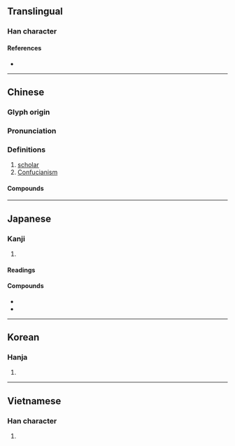 {{character info/new}}
==Translingual==

===Han character===
{{Han char|rn=9|rad=人|as=14|sn=16|four=21227|canj=OMBB|ids=⿰亻需}}

====References====
* {{Han ref|kx=0119.300|dkj=01220|dj=0253.080|hdz=10230.090|uh=5112|ud=20754|bh=BEA7|bd=48807}}

----

==Chinese==
{{zh-forms}}

===Glyph origin===
{{Han etym}}

===Pronunciation===
{{zh-pron
|m=rú
|m-s=
|c=jyu4
|c-t=
|g=
|h=pfs=yì
|j=
|mb=ṳ̌
|md=ṳ̀
|mn=qz,tp,xm:lû/kh:jû/zz:jî
|mn-t=ru5
|w=3zr
|x=
|cat=n
|mc=y
|oc=y
|ma=y
}}

===Definitions===
{{zh-hanzi}}

# [[scholar]]
# [[Confucianism]]

====Compounds====
{{zh-der|儒艮|儒家|儒將|儒教|儒林|儒生|儒術|儒學|儒雅|儒醫|侏儒|儒巾|宋儒|儒林外史|侏儒症|坑儒|儒業|名儒|俗儒|僻儒|宿儒|崇儒|先儒|八儒|儒略曆|宿學舊儒|儒冠|宏儒碩學|世儒|儒者|夙儒|俚儒|大儒|儒宗|博學鴻儒|儒風|侏儒觀戰|儒士|碩學通儒|新儒學|拘拘儒儒|犬儒學派|拘儒|穴見小儒|瞀儒|當世儒宗|碩彥名儒|碩儒|盜儒|瑰儒|燔書坑儒|焚書坑儒|溫文儒雅|散儒|陋儒|耆儒碩望|豎儒|老儒|迂儒|耆儒|醇儒|鴻儒|英儒|風流儒雅|章句儒|陽儒陰釋|通儒|老師宿儒|賈儒商秀|耆儒碩德|耆儒碩老|腐儒}}

----

==Japanese==

===Kanji===
{{ja-kanji|grade=c|rs=人14}}

# {{defn|lang=ja|sort=人14}}

====Readings====
{{ja-readings
|goon=にゅう
|kanon=じゅ
|kun=やわらか, うるおす, したがう
}}

====Compounds====
* {{ja-r|儒学|じゅがく}}
* {{ja-r|儒教|じゅきょう}}

----

==Korean==

===Hanja===
{{ko-hanja|hangeul=유}}

# {{defn|lang=ko|sort=人14}}

----

==Vietnamese==

===Han character===
{{vi-hantu|[[nho]], [[nhu]], [[nhô]]|rs=人14}}

# {{defn|lang=vi|sort=人14}}